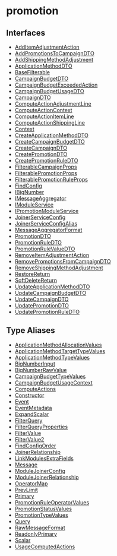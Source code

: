 
# promotion

## Interfaces

- [AddItemAdjustmentAction](../../promotion/interfaces/promotion.AddItemAdjustmentAction/page.mdx)
- [AddPromotionsToCampaignDTO](../../promotion/interfaces/promotion.AddPromotionsToCampaignDTO/page.mdx)
- [AddShippingMethodAdjustment](../../promotion/interfaces/promotion.AddShippingMethodAdjustment/page.mdx)
- [ApplicationMethodDTO](../../promotion/interfaces/promotion.ApplicationMethodDTO/page.mdx)
- [BaseFilterable](../../promotion/interfaces/promotion.BaseFilterable/page.mdx)
- [CampaignBudgetDTO](../../promotion/interfaces/promotion.CampaignBudgetDTO/page.mdx)
- [CampaignBudgetExceededAction](../../promotion/interfaces/promotion.CampaignBudgetExceededAction/page.mdx)
- [CampaignBudgetUsageDTO](../../promotion/interfaces/promotion.CampaignBudgetUsageDTO/page.mdx)
- [CampaignDTO](../../promotion/interfaces/promotion.CampaignDTO/page.mdx)
- [ComputeActionAdjustmentLine](../../promotion/interfaces/promotion.ComputeActionAdjustmentLine/page.mdx)
- [ComputeActionContext](../../promotion/interfaces/promotion.ComputeActionContext/page.mdx)
- [ComputeActionItemLine](../../promotion/interfaces/promotion.ComputeActionItemLine/page.mdx)
- [ComputeActionShippingLine](../../promotion/interfaces/promotion.ComputeActionShippingLine/page.mdx)
- [Context](../../promotion/interfaces/promotion.Context/page.mdx)
- [CreateApplicationMethodDTO](../../promotion/interfaces/promotion.CreateApplicationMethodDTO/page.mdx)
- [CreateCampaignBudgetDTO](../../promotion/interfaces/promotion.CreateCampaignBudgetDTO/page.mdx)
- [CreateCampaignDTO](../../promotion/interfaces/promotion.CreateCampaignDTO/page.mdx)
- [CreatePromotionDTO](../../promotion/interfaces/promotion.CreatePromotionDTO/page.mdx)
- [CreatePromotionRuleDTO](../../promotion/interfaces/promotion.CreatePromotionRuleDTO/page.mdx)
- [FilterableCampaignProps](../../promotion/interfaces/promotion.FilterableCampaignProps/page.mdx)
- [FilterablePromotionProps](../../promotion/interfaces/promotion.FilterablePromotionProps/page.mdx)
- [FilterablePromotionRuleProps](../../promotion/interfaces/promotion.FilterablePromotionRuleProps/page.mdx)
- [FindConfig](../../promotion/interfaces/promotion.FindConfig/page.mdx)
- [IBigNumber](../../promotion/interfaces/promotion.IBigNumber/page.mdx)
- [IMessageAggregator](../../promotion/interfaces/promotion.IMessageAggregator/page.mdx)
- [IModuleService](../../promotion/interfaces/promotion.IModuleService/page.mdx)
- [IPromotionModuleService](../../promotion/interfaces/promotion.IPromotionModuleService/page.mdx)
- [JoinerServiceConfig](../../promotion/interfaces/promotion.JoinerServiceConfig/page.mdx)
- [JoinerServiceConfigAlias](../../promotion/interfaces/promotion.JoinerServiceConfigAlias/page.mdx)
- [MessageAggregatorFormat](../../promotion/interfaces/promotion.MessageAggregatorFormat/page.mdx)
- [PromotionDTO](../../promotion/interfaces/promotion.PromotionDTO/page.mdx)
- [PromotionRuleDTO](../../promotion/interfaces/promotion.PromotionRuleDTO/page.mdx)
- [PromotionRuleValueDTO](../../promotion/interfaces/promotion.PromotionRuleValueDTO/page.mdx)
- [RemoveItemAdjustmentAction](../../promotion/interfaces/promotion.RemoveItemAdjustmentAction/page.mdx)
- [RemovePromotionsFromCampaignDTO](../../promotion/interfaces/promotion.RemovePromotionsFromCampaignDTO/page.mdx)
- [RemoveShippingMethodAdjustment](../../promotion/interfaces/promotion.RemoveShippingMethodAdjustment/page.mdx)
- [RestoreReturn](../../promotion/interfaces/promotion.RestoreReturn/page.mdx)
- [SoftDeleteReturn](../../promotion/interfaces/promotion.SoftDeleteReturn/page.mdx)
- [UpdateApplicationMethodDTO](../../promotion/interfaces/promotion.UpdateApplicationMethodDTO/page.mdx)
- [UpdateCampaignBudgetDTO](../../promotion/interfaces/promotion.UpdateCampaignBudgetDTO/page.mdx)
- [UpdateCampaignDTO](../../promotion/interfaces/promotion.UpdateCampaignDTO/page.mdx)
- [UpdatePromotionDTO](../../promotion/interfaces/promotion.UpdatePromotionDTO/page.mdx)
- [UpdatePromotionRuleDTO](../../promotion/interfaces/promotion.UpdatePromotionRuleDTO/page.mdx)

## Type Aliases

- [ApplicationMethodAllocationValues](../../promotion/types/promotion.ApplicationMethodAllocationValues/page.mdx)
- [ApplicationMethodTargetTypeValues](../../promotion/types/promotion.ApplicationMethodTargetTypeValues/page.mdx)
- [ApplicationMethodTypeValues](../../promotion/types/promotion.ApplicationMethodTypeValues/page.mdx)
- [BigNumberInput](../../promotion/types/promotion.BigNumberInput/page.mdx)
- [BigNumberRawValue](../../promotion/types/promotion.BigNumberRawValue/page.mdx)
- [CampaignBudgetTypeValues](../../promotion/types/promotion.CampaignBudgetTypeValues/page.mdx)
- [CampaignBudgetUsageContext](../../promotion/types/promotion.CampaignBudgetUsageContext/page.mdx)
- [ComputeActions](../../promotion/types/promotion.ComputeActions/page.mdx)
- [Constructor](../../promotion/types/promotion.Constructor/page.mdx)
- [Event](../../promotion/types/promotion.Event/page.mdx)
- [EventMetadata](../../promotion/types/promotion.EventMetadata/page.mdx)
- [ExpandScalar](../../promotion/types/promotion.ExpandScalar/page.mdx)
- [FilterQuery](../../promotion/types/promotion.FilterQuery/page.mdx)
- [FilterQueryProperties](../../promotion/types/promotion.FilterQueryProperties/page.mdx)
- [FilterValue](../../promotion/types/promotion.FilterValue/page.mdx)
- [FilterValue2](../../promotion/types/promotion.FilterValue2/page.mdx)
- [FindConfigOrder](../../promotion/types/promotion.FindConfigOrder/page.mdx)
- [JoinerRelationship](../../promotion/types/promotion.JoinerRelationship/page.mdx)
- [LinkModulesExtraFields](../../promotion/types/promotion.LinkModulesExtraFields/page.mdx)
- [Message](../../promotion/types/promotion.Message/page.mdx)
- [ModuleJoinerConfig](../../promotion/types/promotion.ModuleJoinerConfig/page.mdx)
- [ModuleJoinerRelationship](../../promotion/types/promotion.ModuleJoinerRelationship/page.mdx)
- [OperatorMap](../../promotion/types/promotion.OperatorMap/page.mdx)
- [PrevLimit](../../promotion/types/promotion.PrevLimit/page.mdx)
- [Primary](../../promotion/types/promotion.Primary/page.mdx)
- [PromotionRuleOperatorValues](../../promotion/types/promotion.PromotionRuleOperatorValues/page.mdx)
- [PromotionStatusValues](../../promotion/types/promotion.PromotionStatusValues/page.mdx)
- [PromotionTypeValues](../../promotion/types/promotion.PromotionTypeValues/page.mdx)
- [Query](../../promotion/types/promotion.Query/page.mdx)
- [RawMessageFormat](../../promotion/types/promotion.RawMessageFormat/page.mdx)
- [ReadonlyPrimary](../../promotion/types/promotion.ReadonlyPrimary/page.mdx)
- [Scalar](../../promotion/types/promotion.Scalar/page.mdx)
- [UsageComputedActions](../../promotion/types/promotion.UsageComputedActions/page.mdx)
